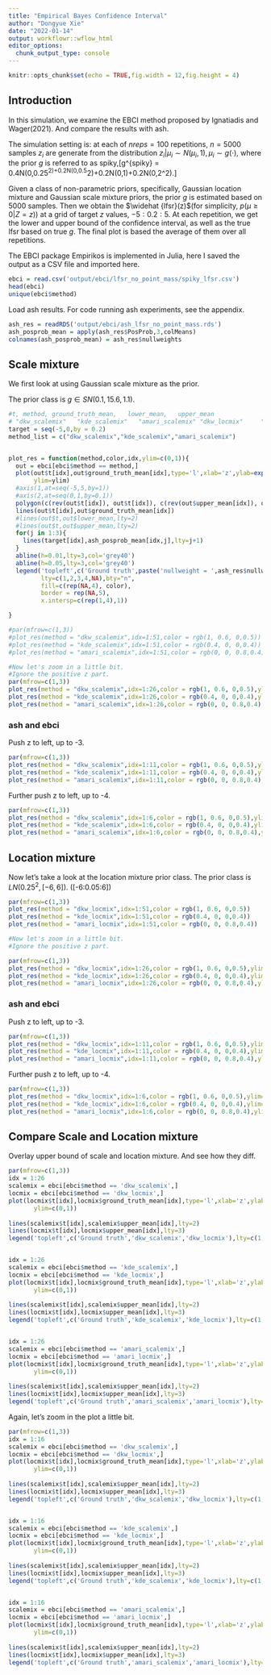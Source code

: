 ```yaml
---
title: "Empirical Bayes Confidence Interval"
author: "Dongyue Xie"
date: "2022-01-14"
output: workflowr::wflow_html
editor_options:
  chunk_output_type: console
---
```



```r
knitr::opts_chunk$set(echo = TRUE,fig.width = 12,fig.height = 4)
```

## Introduction

In this simulation, we examine the EBCI method proposed by Ignatiadis and Wager(2021). And compare the results with ash.

The simulation setting is: at each of $nreps=100$ repetitions, $n=5000$ samples $z_i$ are generate from the distribution $z_i|\mu_i\sim N(\mu_i,1), \mu_i\sim g(\cdot)$, where the prior $g$ is referred to as spiky,\[g^{spiky} = 0.4N(0,0.25^2)+0.2N(0,0.5^2)+0.2N(0,1)+0.2N(0,2^2).\]

Given a class of non-parametric priors, specifically, Gaussian location mixture and Gaussian scale mixture priors, the prior $g$ is estimated based on $5000$ samples. Then we obtain the $\widehat {lfsr}(z)$(for simplicity, $p(\mu\geq 0|Z=z)$) at a grid of target $z$ values, $-5:0.2:5$. At each repetition, we get the lower and upper bound of the confidence interval, as well as the true lfsr based on true $g$. The final plot is based the average of them over all repetitions.

The EBCI package Empirikos is implemented in Julia, here I saved the output as a CSV file and imported here.

```r
ebci = read.csv('output/ebci/lfsr_no_point_mass/spiky_lfsr.csv')
head(ebci)
unique(ebci$method)
```

Load ash results. For code running ash experiments, see the appendix.

```r
ash_res = readRDS('output/ebci/ash_lfsr_no_point_mass.rds')
ash_posprob_mean = apply(ash_res$PosProb,3,colMeans)
colnames(ash_posprob_mean) = ash_res$nullweights
```

## Scale mixture


We first look at using Gaussian scale mixture as the prior. 

The prior class is $g\in SN(0.1,15.6,1.1)$.

```r
#t, method, ground_truth_mean,   lower_mean,   upper_mean
# "dkw_scalemix"   "kde_scalemix"   "amari_scalemix" "dkw_locmix"     "kde_locmix"     "amari_locmix"  
target = seq(-5,0,by = 0.2)
method_list = c("dkw_scalemix","kde_scalemix","amari_scalemix")


plot_res = function(method,color,idx,ylim=c(0,1)){
  out = ebci[ebci$method == method,]
  plot(out$t[idx],out$ground_truth_mean[idx],type='l',xlab='z',ylab=expression(paste('P(',mu>=0,'|',Z==z,')')),
       ylim=ylim)
  #axis(1,at=seq(-5,5,by=1))
  #axis(2,at=seq(0,1,by=0.1))
  polygon(c(rev(out$t[idx]), out$t[idx]), c(rev(out$upper_mean[idx]), out$lower_mean[idx]), col=color, border = NA)
  lines(out$t[idx],out$ground_truth_mean[idx])
  #lines(out$t,out$lower_mean,lty=2)
  #lines(out$t,out$upper_mean,lty=2)
  for(j in 1:3){
    lines(target[idx],ash_posprob_mean[idx,j],lty=j+1)
  }
  abline(h=0.01,lty=3,col='grey40')
  abline(h=0.05,lty=3,col='grey40')
  legend('topleft',c('Ground truth',paste('nullweight = ',ash_res$nullweights),method),
         lty=c(1,2,3,4,NA),bty="n",
         fill=c(rep(NA,4), color),
         border = rep(NA,5),
         x.intersp=c(rep(1,4),1))

}

#par(mfrow=c(1,3))
#plot_res(method = "dkw_scalemix",idx=1:51,color = rgb(1, 0.6, 0,0.5))
#plot_res(method = "kde_scalemix",idx=1:51,color = rgb(0.4, 0, 0,0.4))
#plot_res(method = "amari_scalemix",idx=1:51,color = rgb(0, 0, 0.8,0.4))

```



```r
#Now let's zoom in a little bit.
#Ignore the positive z part.
par(mfrow=c(1,3))
plot_res(method = "dkw_scalemix",idx=1:26,color = rgb(1, 0.6, 0,0.5),ylim=c(0,0.5))
plot_res(method = "kde_scalemix",idx=1:26,color = rgb(0.4, 0, 0,0.4),ylim=c(0,0.5))
plot_res(method = "amari_scalemix",idx=1:26,color = rgb(0, 0, 0.8,0.4),ylim=c(0,0.5))
```

### ash and ebci

Push z to left, up to -3.

```r
par(mfrow=c(1,3))
plot_res(method = "dkw_scalemix",idx=1:11,color = rgb(1, 0.6, 0,0.5),ylim=c(0,0.08))
plot_res(method = "kde_scalemix",idx=1:11,color = rgb(0.4, 0, 0,0.4),ylim=c(0,0.08))
plot_res(method = "amari_scalemix",idx=1:11,color = rgb(0, 0, 0.8,0.4),ylim=c(0,0.08))
```

Further push z to left, up to -4.

```r
par(mfrow=c(1,3))
plot_res(method = "dkw_scalemix",idx=1:6,color = rgb(1, 0.6, 0,0.5),ylim=c(0,0.011))
plot_res(method = "kde_scalemix",idx=1:6,color = rgb(0.4, 0, 0,0.4),ylim=c(0,0.011))
plot_res(method = "amari_scalemix",idx=1:6,color = rgb(0, 0, 0.8,0.4),ylim=c(0,0.011))
```



## Location mixture

Now let's take a look at the location mixture prior class. The prior class is $LN(0.25^2,[-6,6])$. ([-6:0.05:6])
```r
par(mfrow=c(1,3))
plot_res(method = "dkw_locmix",idx=1:51,color = rgb(1, 0.6, 0,0.5))
plot_res(method = "kde_locmix",idx=1:51,color = rgb(0.4, 0, 0,0.4))
plot_res(method = "amari_locmix",idx=1:51,color = rgb(0, 0, 0.8,0.4))

#Now let's zoom in a little bit.
#Ignore the positive z part.

par(mfrow=c(1,3))
plot_res(method = "dkw_locmix",idx=1:26,color = rgb(1, 0.6, 0,0.5),ylim=c(0,0.5))
plot_res(method = "kde_locmix",idx=1:26,color = rgb(0.4, 0, 0,0.4),ylim=c(0,0.5))
plot_res(method = "amari_locmix",idx=1:26,color = rgb(0, 0, 0.8,0.4),ylim=c(0,0.5))
```

### ash and ebci

Push z to left, up to -3.

```r
par(mfrow=c(1,3))
plot_res(method = "dkw_locmix",idx=1:11,color = rgb(1, 0.6, 0,0.5),ylim=c(0,0.08))
plot_res(method = "kde_locmix",idx=1:11,color = rgb(0.4, 0, 0,0.4),ylim=c(0,0.08))
plot_res(method = "amari_locmix",idx=1:11,color = rgb(0, 0, 0.8,0.4),ylim=c(0,0.08))
```

Further push z to left, up to -4.

```r
par(mfrow=c(1,3))
plot_res(method = "dkw_locmix",idx=1:6,color = rgb(1, 0.6, 0,0.5),ylim=c(0,0.011))
plot_res(method = "kde_locmix",idx=1:6,color = rgb(0.4, 0, 0,0.4),ylim=c(0,0.011))
plot_res(method = "amari_locmix",idx=1:6,color = rgb(0, 0, 0.8,0.4),ylim=c(0,0.011))
```


## Compare Scale and Location mixture

Overlay upper bound of scale and location mixture. And see how they diff.


```r
par(mfrow=c(1,3))
idx = 1:26
scalemix = ebci[ebci$method == 'dkw_scalemix',]
locmix = ebci[ebci$method == 'dkw_locmix',]
plot(locmix$t[idx],locmix$ground_truth_mean[idx],type='l',xlab='z',ylab=expression(paste('P(',mu>=0,'|',Z==z,')')),
       ylim=c(0,1))
  
lines(scalemix$t[idx],scalemix$upper_mean[idx],lty=2)
lines(locmix$t[idx],locmix$upper_mean[idx],lty=3)
legend('topleft',c('Ground truth','dkw_scalemix','dkw_locmix'),lty=c(1,2,3))


idx = 1:26
scalemix = ebci[ebci$method == 'kde_scalemix',]
locmix = ebci[ebci$method == 'kde_locmix',]
plot(locmix$t[idx],locmix$ground_truth_mean[idx],type='l',xlab='z',ylab=expression(paste('P(',mu>=0,'|',Z==z,')')),
       ylim=c(0,1))
  
lines(scalemix$t[idx],scalemix$upper_mean[idx],lty=2)
lines(locmix$t[idx],locmix$upper_mean[idx],lty=3)
legend('topleft',c('Ground truth','kde_scalemix','kde_locmix'),lty=c(1,2,3))


idx = 1:26
scalemix = ebci[ebci$method == 'amari_scalemix',]
locmix = ebci[ebci$method == 'amari_locmix',]
plot(locmix$t[idx],locmix$ground_truth_mean[idx],type='l',xlab='z',ylab=expression(paste('P(',mu>=0,'|',Z==z,')')),
       ylim=c(0,1))
  
lines(scalemix$t[idx],scalemix$upper_mean[idx],lty=2)
lines(locmix$t[idx],locmix$upper_mean[idx],lty=3)
legend('topleft',c('Ground truth','amari_scalemix','amari_locmix'),lty=c(1,2,3))
```

Again, let's zoom in the plot a little bit.

```r
par(mfrow=c(1,3))
idx = 1:16
scalemix = ebci[ebci$method == 'dkw_scalemix',]
locmix = ebci[ebci$method == 'dkw_locmix',]
plot(locmix$t[idx],locmix$ground_truth_mean[idx],type='l',xlab='z',ylab=expression(paste('P(',mu>=0,'|',Z==z,')')),
       ylim=c(0,1))
  
lines(scalemix$t[idx],scalemix$upper_mean[idx],lty=2)
lines(locmix$t[idx],locmix$upper_mean[idx],lty=3)
legend('topleft',c('Ground truth','dkw_scalemix','dkw_locmix'),lty=c(1,2,3))


idx = 1:16
scalemix = ebci[ebci$method == 'kde_scalemix',]
locmix = ebci[ebci$method == 'kde_locmix',]
plot(locmix$t[idx],locmix$ground_truth_mean[idx],type='l',xlab='z',ylab=expression(paste('P(',mu>=0,'|',Z==z,')')),
       ylim=c(0,1))
  
lines(scalemix$t[idx],scalemix$upper_mean[idx],lty=2)
lines(locmix$t[idx],locmix$upper_mean[idx],lty=3)
legend('topleft',c('Ground truth','kde_scalemix','kde_locmix'),lty=c(1,2,3))


idx = 1:16
scalemix = ebci[ebci$method == 'amari_scalemix',]
locmix = ebci[ebci$method == 'amari_locmix',]
plot(locmix$t[idx],locmix$ground_truth_mean[idx],type='l',xlab='z',ylab=expression(paste('P(',mu>=0,'|',Z==z,')')),
       ylim=c(0,1))
  
lines(scalemix$t[idx],scalemix$upper_mean[idx],lty=2)
lines(locmix$t[idx],locmix$upper_mean[idx],lty=3)
legend('topleft',c('Ground truth','amari_scalemix','amari_locmix'),lty=c(1,2,3))
```




